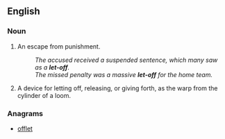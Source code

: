 {{also|let off}}

==English==

===Noun===
{{en-noun|head=[[let off|let-off]]}}

# An escape from punishment.
#: ''The accused received a suspended sentence, which many saw as a '''let-off'''.''
#: ''The missed penalty was a massive '''let-off''' for the home team.''
# {{lb|en|engineering}} A device for letting off, releasing, or giving forth, as the warp from the cylinder of a loom.

===Anagrams===
* [[offlet#English|offlet]]